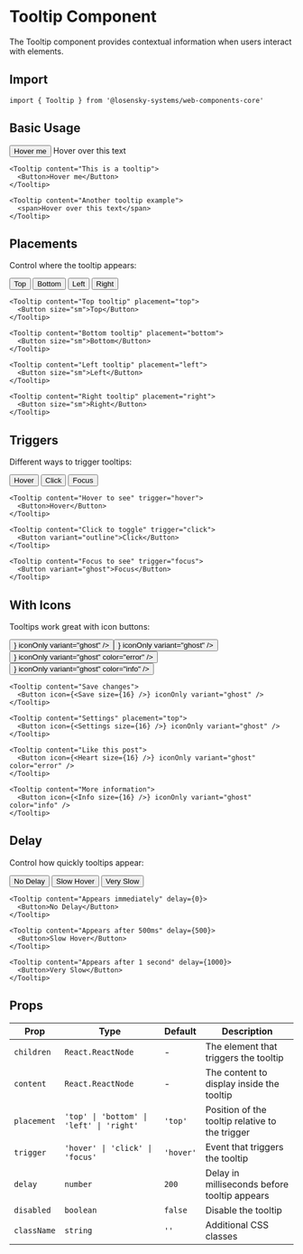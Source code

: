
# Tooltip Component

The Tooltip component provides contextual information when users interact with elements.

## Import

```tsx
import { Tooltip } from '@losensky-systems/web-components-core'
```

## Basic Usage

<div style={{ display: 'flex', gap: '1rem', marginBottom: '2rem', flexWrap: 'wrap', alignItems: 'center' }}>
  <Tooltip content="This is a tooltip">
    <Button>Hover me</Button>
  </Tooltip>
  
  <Tooltip content="Another tooltip example">
    <span style={{ padding: '0.5rem', background: '#f3f4f6', borderRadius: '0.375rem', cursor: 'pointer' }}>
      Hover over this text
    </span>
  </Tooltip>
</div>

```tsx
<Tooltip content="This is a tooltip">
  <Button>Hover me</Button>
</Tooltip>

<Tooltip content="Another tooltip example">
  <span>Hover over this text</span>
</Tooltip>
```

## Placements

Control where the tooltip appears:

<div style={{ display: 'flex', gap: '1rem', marginBottom: '2rem', flexWrap: 'wrap', alignItems: 'center' }}>
  <Tooltip content="Top tooltip" placement="top">
    <Button size="sm">Top</Button>
  </Tooltip>
  
  <Tooltip content="Bottom tooltip" placement="bottom">
    <Button size="sm">Bottom</Button>
  </Tooltip>
  
  <Tooltip content="Left tooltip" placement="left">
    <Button size="sm">Left</Button>
  </Tooltip>
  
  <Tooltip content="Right tooltip" placement="right">
    <Button size="sm">Right</Button>
  </Tooltip>
</div>

```tsx
<Tooltip content="Top tooltip" placement="top">
  <Button size="sm">Top</Button>
</Tooltip>

<Tooltip content="Bottom tooltip" placement="bottom">
  <Button size="sm">Bottom</Button>
</Tooltip>

<Tooltip content="Left tooltip" placement="left">
  <Button size="sm">Left</Button>
</Tooltip>

<Tooltip content="Right tooltip" placement="right">
  <Button size="sm">Right</Button>
</Tooltip>
```

## Triggers

Different ways to trigger tooltips:

<div style={{ display: 'flex', gap: '1rem', marginBottom: '2rem', flexWrap: 'wrap', alignItems: 'center' }}>
  <Tooltip content="Hover to see" trigger="hover">
    <Button>Hover</Button>
  </Tooltip>
  
  <Tooltip content="Click to toggle" trigger="click">
    <Button variant="outline">Click</Button>
  </Tooltip>
  
  <Tooltip content="Focus to see" trigger="focus">
    <Button variant="ghost">Focus</Button>
  </Tooltip>
</div>

```tsx
<Tooltip content="Hover to see" trigger="hover">
  <Button>Hover</Button>
</Tooltip>

<Tooltip content="Click to toggle" trigger="click">
  <Button variant="outline">Click</Button>
</Tooltip>

<Tooltip content="Focus to see" trigger="focus">
  <Button variant="ghost">Focus</Button>
</Tooltip>
```

## With Icons

Tooltips work great with icon buttons:

<div style={{ display: 'flex', gap: '1rem', marginBottom: '2rem', flexWrap: 'wrap', alignItems: 'center' }}>
  <Tooltip content="Save changes">
    <Button icon={<Save size={16} />} iconOnly variant="ghost" />
  </Tooltip>
  
  <Tooltip content="Settings" placement="top">
    <Button icon={<Settings size={16} />} iconOnly variant="ghost" />
  </Tooltip>
  
  <Tooltip content="Like this post">
    <Button icon={<Heart size={16} />} iconOnly variant="ghost" color="error" />
  </Tooltip>
  
  <Tooltip content="More information">
    <Button icon={<Info size={16} />} iconOnly variant="ghost" color="info" />
  </Tooltip>
</div>

```tsx
<Tooltip content="Save changes">
  <Button icon={<Save size={16} />} iconOnly variant="ghost" />
</Tooltip>

<Tooltip content="Settings" placement="top">
  <Button icon={<Settings size={16} />} iconOnly variant="ghost" />
</Tooltip>

<Tooltip content="Like this post">
  <Button icon={<Heart size={16} />} iconOnly variant="ghost" color="error" />
</Tooltip>

<Tooltip content="More information">
  <Button icon={<Info size={16} />} iconOnly variant="ghost" color="info" />
</Tooltip>
```

## Delay

Control how quickly tooltips appear:

<div style={{ display: 'flex', gap: '1rem', marginBottom: '2rem', flexWrap: 'wrap', alignItems: 'center' }}>
  <Tooltip content="Appears immediately" delay={0}>
    <Button>No Delay</Button>
  </Tooltip>
  
  <Tooltip content="Appears after 500ms" delay={500}>
    <Button>Slow Hover</Button>
  </Tooltip>
  
  <Tooltip content="Appears after 1 second" delay={1000}>
    <Button>Very Slow</Button>
  </Tooltip>
</div>

```tsx
<Tooltip content="Appears immediately" delay={0}>
  <Button>No Delay</Button>
</Tooltip>

<Tooltip content="Appears after 500ms" delay={500}>
  <Button>Slow Hover</Button>
</Tooltip>

<Tooltip content="Appears after 1 second" delay={1000}>
  <Button>Very Slow</Button>
</Tooltip>
```

## Props

| Prop | Type | Default | Description |
|------|------|---------|-------------|
| `children` | `React.ReactNode` | - | The element that triggers the tooltip |
| `content` | `React.ReactNode` | - | The content to display inside the tooltip |
| `placement` | `'top' \| 'bottom' \| 'left' \| 'right'` | `'top'` | Position of the tooltip relative to the trigger |
| `trigger` | `'hover' \| 'click' \| 'focus'` | `'hover'` | Event that triggers the tooltip |
| `delay` | `number` | `200` | Delay in milliseconds before tooltip appears |
| `disabled` | `boolean` | `false` | Disable the tooltip |
| `className` | `string` | `''` | Additional CSS classes |